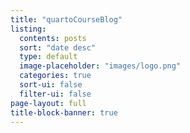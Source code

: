 ```yaml
---
title: "quartoCourseBlog"
listing:
  contents: posts
  sort: "date desc"
  type: default
  image-placeholder: "images/logo.png"
  categories: true
  sort-ui: false
  filter-ui: false
page-layout: full
title-block-banner: true
---
```

